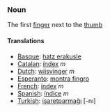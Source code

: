 ===Noun===

The first [[finger]] next to the [[thumb]]

====Translations====
*[[Basque]]: [[hatz erakusle]]
*[[Catalan]]: [[índex]] ''m''
*[[Dutch]]: [[wijsvinger]] ''m''
*[[Esperanto]]: [[montra fingro]]
*[[French]]: [[index]] ''m''
*[[Spanish]]: [[índice]] ''m''
*[[Turkish]]: [[işaretparmağı]] [-nı]